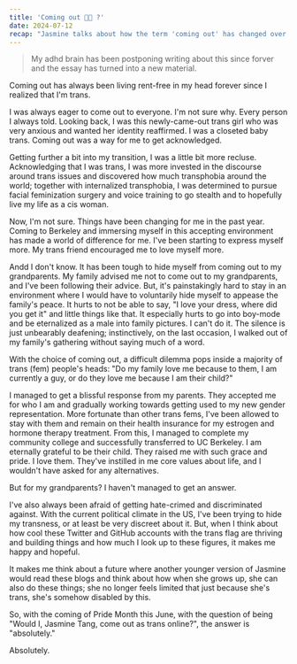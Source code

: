 ```yaml
---
title: 'Coming out 🏳️‍⚧️ ?'
date: 2024-07-12
recap: "Jasmine talks about how the term 'coming out' has changed over the years for her."
---
```


> My adhd brain has been postponing writing about this since forver and the essay has turned into a new material.

Coming out has always been living rent-free in my head forever since I realized that I'm trans.

I was always eager to come out to everyone.
I'm not sure why.
Every person I always told.
Looking back, I was this newly-came-out trans girl who was very anxious and wanted her identity reaffirmed.
I was a closeted baby trans. Coming out was a way for me to get acknowledged.

Getting further a bit into my transition, I was a little bit more recluse. Acknowledging
that I was trans, I was more invested in the discourse around trans issues and discovered how much
transphobia around the world; together with internalized transphobia, I was determined to pursue facial feminization
surgery and voice training to go stealth and to hopefully live my life as a cis woman.

Now, I'm not sure. Things have been changing for me in the past year. Coming to Berkeley and immersing myself in this
accepting environment has made a world of difference for me. I've been starting to express myself more. My trans
friend encouraged me to love myself more.

Andd I don't know. It has been tough to hide myself from coming out to my grandparents.
My family advised me not to come out to my grandparents, and I've been following their advice.
But, it's painstakingly hard to stay in an environment where I would have to voluntarily hide myself to appease the
family's peace. It hurts to not be able to say, "I love your dress, where did you get it" and little things like that.
It
especially hurts to go into boy-mode and be eternalized as a male into family pictures. I can't do it.
The silence is just unbearably deafening; instinctively,
on the last occasion,
I walked out of my family's gathering without saying much of a word.

With the choice of coming out, a difficult dilemma pops inside a majority of trans (fem) people's heads: "Do my family love me
because to them, I am currently a guy, or do they love me because I am their child?"

I managed to get a blissful response from my parents. They accepted me for who I am and gradually working towards
getting used to my new gender representation. More fortunate than other trans fems, I've been allowed to stay with them
and remain on their health insurance for my estrogen and hormone therapy treatment.  From this, I managed to
complete my community college and successfully transferred to UC Berkeley. I am eternally grateful to be their child.
They raised me with such grace and pride.
I love them. They've instilled in me core values about life, and I wouldn't have asked for any alternatives.


But
for my
grandparents? I haven't
managed to
get an answer.

I've also always been afraid of getting hate-crimed and discriminated against. With the current political climate
in the
US, I've been trying to hide my transness, or at least be very discreet about it. But, when I think about
how cool these Twitter and GitHub accounts with the trans flag are thriving
and building things and how much I look up to these figures, it makes me happy and hopeful.

It makes me think about a future where another younger version of Jasmine would read these blogs and think
about how when she grows up, she can also do these things; she no longer feels limited that just because she's trans,
she's somehow disabled by this.

So, with the coming of Pride Month this June, with
the question of being "Would I, Jasmine Tang, come out as trans online?", the answer is "absolutely."

Absolutely.
